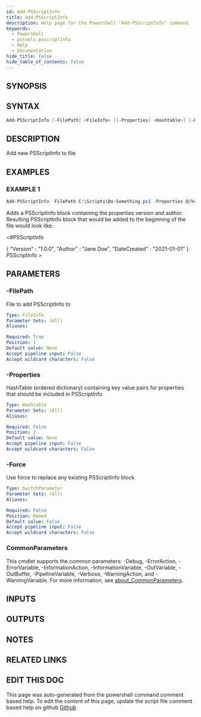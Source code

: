 ```yaml
---
id: Add-PSScriptInfo
title: Add-PSScriptInfo
description: Help page for the Powershell "Add-PSScriptInfo" command
keywords:
  - Powershell
  - pstools.psscriptinfo
  - Help
  - Documentation
hide_title: false
hide_table_of_contents: false
---
```


## SYNOPSIS

## SYNTAX

```powershell
Add-PSScriptInfo [-FilePath] <FileInfo> [[-Properties] <Hashtable>] [-Force] [<CommonParameters>]
```

## DESCRIPTION

Add new PSScriptInfo to file

## EXAMPLES

### EXAMPLE 1

```powershell
Add-PSScriptInfo -FilePath C:\Scripts\Do-Something.ps1 -Properties @{Version='1.0.0';Author='Jane Doe';DateCreated='2021-01-01'}
```

Adds a PSScriptInfo block containing the properties version and author.
Resulting PSScriptInfo block 
that would be added to the beginning of the file would look like:

\<#PSScriptInfo

{
    "Version" : "1.0.0",
    "Author" : "Jane Doe",
    "DateCreated" : "2021-01-01"
}
PSScriptInfo
\>

## PARAMETERS

### -FilePath

File to add PSScriptInfo to

```yaml
Type: FileInfo
Parameter Sets: (All)
Aliases:

Required: True
Position: 1
Default value: None
Accept pipeline input: False
Accept wildcard characters: False
```

### -Properties

HashTable (ordered dictionary) containing key value pairs for properties that should be included in PSScriptInfo

```yaml
Type: Hashtable
Parameter Sets: (All)
Aliases:

Required: False
Position: 2
Default value: None
Accept pipeline input: False
Accept wildcard characters: False
```

### -Force

Use force to replace any existing PSScriptInfo block

```yaml
Type: SwitchParameter
Parameter Sets: (All)
Aliases:

Required: False
Position: Named
Default value: False
Accept pipeline input: False
Accept wildcard characters: False
```

### CommonParameters

This cmdlet supports the common parameters: -Debug, -ErrorAction, -ErrorVariable, -InformationAction, -InformationVariable, -OutVariable, -OutBuffer, -PipelineVariable, -Verbose, -WarningAction, and -WarningVariable. For more information, see [about_CommonParameters](http://go.microsoft.com/fwlink/?LinkID=113216).

## INPUTS

## OUTPUTS

## NOTES

## RELATED LINKS

## EDIT THIS DOC 

This page was auto-generated from the powershell command comment based help. To edit the content of this page, update the script file comment based help on github [Github](https://github.com/hanpq/)
